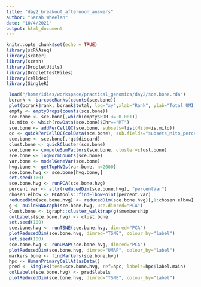 ```yaml
---
title: "day2_breakout_afternoon_answers"
author: "Sarah Wheelan"
date: "10/4/2021"
output: html_document
---
```


```r
knitr::opts_chunk$set(echo = TRUE)
library(scRNAseq)
library(scater)
library(scran)
library(DropletUtils)
library(DropletTestFiles)
library(celldex)
library(SingleR)
```

```r
 load("/home/idies/workspace/practical_genomics/day2/sce.bone.rda")
 bcrank <- barcodeRanks(counts(sce.bone))
 plot(bcrank$rank, bcrank$total, log="xy",xlab="Rank", ylab="Total UMI count", cex.lab=1.2)
 empty <- emptyDrops(counts(sce.bone))
 sce.bone <- sce.bone[,which(empty$FDR <= 0.001)]
 is.mito <- which(rowData(sce.bone)$Chr=="MT")
 sce.bone <- addPerCellQC(sce.bone, subsets=list(Mito=is.mito))
 qc <- quickPerCellQC(colData(sce.bone), sub.fields="subsets_Mito_percent")
 sce.bone <- sce.bone[,!qc$discard]
 clust.bone <- quickCluster(sce.bone)
 sce.bone <- computeSumFactors(sce.bone, cluster=clust.bone)
 sce.bone <- logNormCounts(sce.bone)
 var.bone <- modelGeneVar(sce.bone)
 hvg.bone <- getTopHVGs(var.bone, n=2000)
 sce.bone.hvg <- sce.bone[hvg.bone,]
 set.seed(100)
 sce.bone.hvg <- runPCA(sce.bone.hvg)
 percent.var <- attr(reducedDim(sce.bone.hvg), "percentVar")
 chosen.elbow <- PCAtools::findElbowPoint(percent.var)
 reducedDim(sce.bone.hvg) <- reducedDim(sce.bone.hvg)[,1:chosen.elbow]
 g <- buildSNNGraph(sce.bone.hvg, use.dimred="PCA")
 clust.bone <- igraph::cluster_walktrap(g)$membership
 colLabels(sce.bone.hvg) <- clust.bone
 set.seed(100)
 sce.bone.hvg <- runTSNE(sce.bone.hvg, dimred="PCA")
 plotReducedDim(sce.bone.hvg, dimred="TSNE", colour_by="label")
 set.seed(100)
 sce.bone.hvg <- runUMAP(sce.bone.hvg, dimred="PCA")
 plotReducedDim(sce.bone.hvg, dimred="UMAP", colour_by="label")
 markers.bone <- findMarkers(sce.bone.hvg)
 hpc <- HumanPrimaryCellAtlasData()
 pred <- SingleR(test=sce.bone.hvg, ref=hpc, labels=hpc$label.main)
 colLabels(sce.bone.hvg) <- pred$labels
 plotReducedDim(sce.bone.hvg, dimred="TSNE", colour_by="label")
 ```